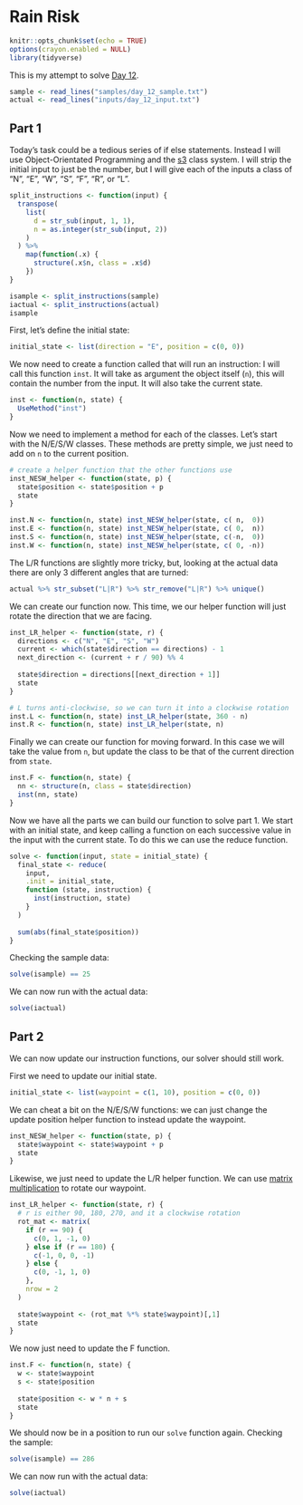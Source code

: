 # Rain Risk

```r
knitr::opts_chunk$set(echo = TRUE)
options(crayon.enabled = NULL)
library(tidyverse)
```

This is my attempt to solve [Day 12](https://adventofcode.com/2020/day/12).

```r
sample <- read_lines("samples/day_12_sample.txt")
actual <- read_lines("inputs/day_12_input.txt")
```

## Part 1

Today's task could be a tedious series of if else statements. Instead I will use Object-Orientated Programming and the
[s3](https://adv-r.hadley.nz/s3.html) class system. I will strip the initial input to just be the number, but I will
give each of the inputs a class of "N", "E", "W", "S", "F", "R", or "L".

```r
split_instructions <- function(input) {
  transpose(
    list(
      d = str_sub(input, 1, 1),
      n = as.integer(str_sub(input, 2))
    )
  ) %>%
    map(function(.x) {
      structure(.x$n, class = .x$d)
    })
}

isample <- split_instructions(sample)
iactual <- split_instructions(actual)
isample
```

First, let's define the initial state:

```r
initial_state <- list(direction = "E", position = c(0, 0))
```

We now need to create a function called that will run an instruction: I will call this function `inst`. It will take as
argument the object itself (`n`), this will contain the number from the input. It will also take the current state.

```r
inst <- function(n, state) {
  UseMethod("inst")
}
```

Now we need to implement a method for each of the classes. Let's start with the N/E/S/W classes. These methods are
pretty simple, we just need to add on `n` to the current position.

```r
# create a helper function that the other functions use
inst_NESW_helper <- function(state, p) {
  state$position <- state$position + p
  state
}

inst.N <- function(n, state) inst_NESW_helper(state, c( n,  0))
inst.E <- function(n, state) inst_NESW_helper(state, c( 0,  n))
inst.S <- function(n, state) inst_NESW_helper(state, c(-n,  0))
inst.W <- function(n, state) inst_NESW_helper(state, c( 0, -n))
```

The L/R functions are slightly more tricky, but, looking at the actual data there are only 3 different angles that are
turned:

```r
actual %>% str_subset("L|R") %>% str_remove("L|R") %>% unique()
```

We can create our function now. This time, we our helper function will just rotate the direction that we are facing.

```r
inst_LR_helper <- function(state, r) {
  directions <- c("N", "E", "S", "W")
  current <- which(state$direction == directions) - 1
  next_direction <- (current + r / 90) %% 4
  
  state$direction = directions[[next_direction + 1]]
  state
}

# L turns anti-clockwise, so we can turn it into a clockwise rotation
inst.L <- function(n, state) inst_LR_helper(state, 360 - n)
inst.R <- function(n, state) inst_LR_helper(state, n)
```

Finally we can create our function for moving forward. In this case we will take the value from `n`, but update the
class to be that of the current direction from `state`.

```r
inst.F <- function(n, state) {
  nn <- structure(n, class = state$direction)
  inst(nn, state)
}
```

Now we have all the parts we can build our function to solve part 1. We start with an initial state, and keep calling
a function on each successive value in the input with the current state. To do this we can use the reduce function.

```r
solve <- function(input, state = initial_state) {
  final_state <- reduce(
    input,
    .init = initial_state,
    function (state, instruction) {
      inst(instruction, state)
    }
  )
  
  sum(abs(final_state$position))
}
```

Checking the sample data:

```r
solve(isample) == 25
```

We can now run with the actual data:

```r
solve(iactual)
```

## Part 2

We can now update our instruction functions, our solver should still work.

First we need to update our initial state.

```r
initial_state <- list(waypoint = c(1, 10), position = c(0, 0))
```

We can cheat a bit on the N/E/S/W functions: we can just change the update position helper function to instead update
the waypoint.

```r
inst_NESW_helper <- function(state, p) {
  state$waypoint <- state$waypoint + p
  state
}
```

Likewise, we just need to update the L/R helper function. We can use
[matrix multiplication](https://en.wikipedia.org/wiki/Rotation_matrix#Common_rotations) to rotate our waypoint.

```r
inst_LR_helper <- function(state, r) {
  # r is either 90, 180, 270, and it a clockwise rotation
  rot_mat <- matrix(
    if (r == 90) {
      c(0, 1, -1, 0)
    } else if (r == 180) {
      c(-1, 0, 0, -1)
    } else {
      c(0, -1, 1, 0)
    },
    nrow = 2
  )
  
  state$waypoint <- (rot_mat %*% state$waypoint)[,1]
  state
}
```

We now just need to update the F function.

```r
inst.F <- function(n, state) {
  w <- state$waypoint
  s <- state$position
  
  state$position <- w * n + s
  state
}
```

We should now be in a position to run our `solve` function again. Checking the sample:

```r
solve(isample) == 286
```

We can now run with the actual data:

```r
solve(iactual)
```
